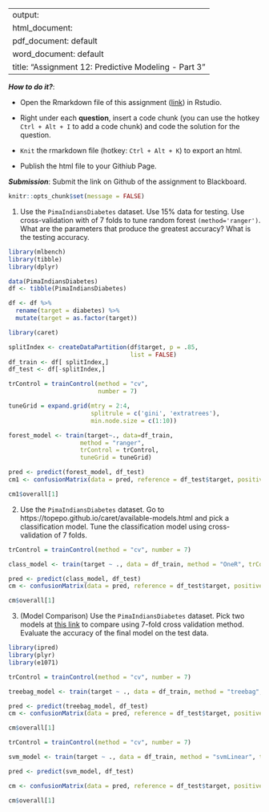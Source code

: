 
---
output: 
  html_document:
  pdf_document: default
  word_document: default
title: "Assignment 12: Predictive Modeling - Part 3"
---

***How to do it?***: 

- Open the Rmarkdown file of this assignment ([link](assignment12.Rmd)) in Rstudio. 

- Right under each **question**, insert  a code chunk (you can use the hotkey `Ctrl + Alt + I` to add a code chunk) and code the solution for the question. 

- `Knit` the rmarkdown file (hotkey: `Ctrl + Alt + K`) to export an html.  

-  Publish the html file to your Githiub Page. 

***Submission***: Submit the link on Github of the assignment to Blackboard.

```r
knitr::opts_chunk$set(message = FALSE)
```

1. Use the `PimaIndiansDiabetes` dataset. Use 15% data for testing. Use cross-validation with of 7 folds to tune random forest `(method='ranger')`.  What are the parameters that produce the greatest accuracy? What is the testing accuracy. 

```r
library(mlbench)
library(tibble)
library(dplyr)

data(PimaIndiansDiabetes)
df <- tibble(PimaIndiansDiabetes)

df <- df %>% 
  rename(target = diabetes) %>%
  mutate(target = as.factor(target))
```

```r
library(caret)

splitIndex <- createDataPartition(df$target, p = .85, 
                                  list = FALSE)
df_train <- df[ splitIndex,]
df_test <- df[-splitIndex,]

trControl = trainControl(method = "cv",
                         number = 7)

tuneGrid = expand.grid(mtry = 2:4,
                       splitrule = c('gini', 'extratrees'),
                       min.node.size = c(1:10))

forest_model <- train(target~., data=df_train, 
                    method = "ranger", 
                    trControl = trControl,
                    tuneGrid = tuneGrid)

pred <- predict(forest_model, df_test)
cm1 <- confusionMatrix(data = pred, reference = df_test$target, positive = "pos")

cm1$overall[1]
```

2. Use the `PimaIndiansDiabetes` dataset. Go to https://topepo.github.io/caret/available-models.html and pick a classification model.  Tune the classification model using cross-validation of 7 folds. 

```r
trControl = trainControl(method = "cv", number = 7)

class_model <- train(target ~ ., data = df_train, method = "OneR", trControl = trControl)

pred <- predict(class_model, df_test)
cm <- confusionMatrix(data = pred, reference = df_test$target, positive = "pos")

cm$overall[1]
```

3. (Model Comparison) Use the `PimaIndiansDiabetes` dataset. Pick two models at [this link](https://topepo.github.io/caret/available-models.html) to compare using 7-fold cross validation method. Evaluate the accuracy of the final model on the test data. 

```r
library(ipred)
library(plyr)
library(e1071)

trControl = trainControl(method = "cv", number = 7)

treebag_model <- train(target ~ ., data = df_train, method = "treebag", trControl = trControl)

pred <- predict(treebag_model, df_test)
cm <- confusionMatrix(data = pred, reference = df_test$target, positive = "pos")

cm$overall[1]

```

```r
trControl = trainControl(method = "cv", number = 7)

svm_model <- train(target ~ ., data = df_train, method = "svmLinear", trControl = trControl)

pred <- predict(svm_model, df_test)

cm <- confusionMatrix(data = pred, reference = df_test$target, positive = "pos")

cm$overall[1]
```

